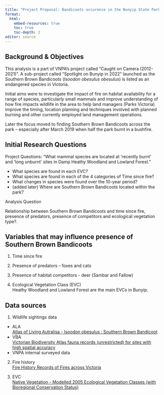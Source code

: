 ```yaml
---
title: "Project Proposal: Bandicoots occurence in the Bunyip State Park"
format:
  html:
    embed-resources: true
    toc: true
    toc-depth: 2
editor: source
---
```


## Background & Objectives  

This analysis is a part of VNPA's project called "Caught on Camera (2012-2021)". A sub-project called "Spotlight on Bunyip in 2022" launched as the Southern Brown Bandicoots (*Isoodon obesulus obesulus*) is listed as an endangered species in Victoria.   

Initial aims were to investigate the impact of fire on habitat availability for a range of species, particularly small mammals and improve understanding of how fire impacts wildlife in the area to help land managers (Parks Victoria) improve the timing, location planning and techniques involved with planned burning and other currently employed land management operations.

Later the focus moved to finding Southern Brown Bandicoots across the park – especially after March 2019 when half the park burnt in a bushfire.  

## Initial Research Questions 

Project Questions: “What mammal species are located at ‘recently burnt’ and ‘long unburnt’ sites in Damp Heathy Woodland and Lowland Forest.”    

- What species are found in each EVC? 
- What species are found in each of the 4 categories of Time since fire? 
- What changes in species were found over the 10-year period? 
- (added later) Where are Southern Brown Bandicoots located within the park? 

::: {.callout-tip}
Analysis Question

Relationship between Southern Brown Bandicoots and time since fire, presence of predators, presence of competitors and ecological vegetation type?.  
:::



## Variables that may influence presence of Southern Brown Bandicoots  

1. Time since fire 
<!-- - ‘recently burnt’ sites are those that were burnt by wildfire in 2009 or 2008  -->
<!-- - ‘long unburnt’ sites were those that have not been burnt since 1970 -->

2. Presence of predators – foxes and cats 

3. Presence of habitat competitors - deer (Sambar and Fallow) 

4. Ecological Vegetation Class (EVC)  
Heathy Woodland and Lowland Forest are the main EVCs in Bunyip.

## Data sources

1. Wildlife sightings data  
- ALA  
[Atlas of Living Autralisa - Isoodon obesulus : Southern Brown Bandicoot](https://bie.ala.org.au/species/https://biodiversity.org.au/afd/taxa/e9e85f33-224c-40ce-b48d-290d1a41eb9d#)
- VBA   
[Victorian Biodiversity Atlas fauna records (unrestricted) for sites with high spatial accuracy](https://discover.data.vic.gov.au/dataset/victorian-biodiversity-atlas-fauna-records-unrestricted-for-sites-with-high-spatial-accuracy)
- VNPA internal surveyed data   



2. Fire history   
[Fire History Records of Fires across Victoria](https://discover.data.vic.gov.au/dataset/fire-history-records-of-fires-across-victoria)

3. EVC   
[Native Vegetation - Modelled 2005 Ecological Vegetation Classes (with Bioregional Conservation Status)](https://discover.data.vic.gov.au/dataset/native-vegetation-modelled-2005-ecological-vegetation-classes-with-bioregional-conservation-sta)



